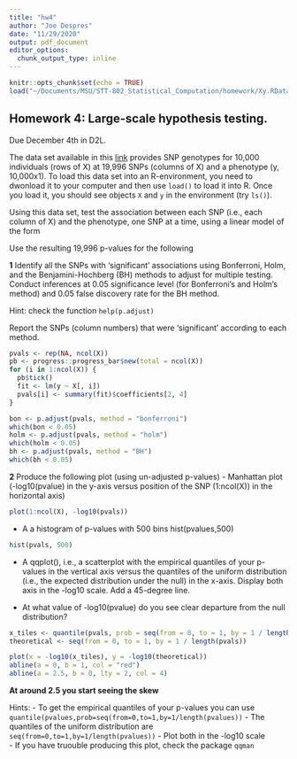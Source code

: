 ```yaml
---
title: "hw4"
author: "Joe Despres"
date: "11/29/2020"
output: pdf_document
editor_options: 
  chunk_output_type: inline
---
```


```r
knitr::opts_chunk$set(echo = TRUE)
load("~/Documents/MSU/STT-802_Statistical_Computation/homework/Xy.RData")
```

## Homework 4: Large-scale hypothesis testing.
  
Due December 4th in D2L.

The data set available in this [link](https://www.dropbox.com/s/7yk8l3p6xn6rayd/Xy.RData?dl=0) provides SNP genotypes for 10,000 individuals (rows of X) at 19,996 SNPs (columns of X) and a phenotype (y, 10,000x1). To load this data set into an R-environment, you need to dwonload it to your computer and then use `load()` to load it into R. Once you load it, you should see objects `X` and `y` in the environment (try `ls()`).

Using this data set, test the association between each SNP (i.e., each column of X) and the phenotype, one SNP at a time, using a linear model of the form

Use the resulting 19,996 p-values for the following

**1** Identify all the SNPs with 'significant' associations using Bonferroni, Holm, and the Benjamini-Hochberg (BH) methods to adjust for multiple testing. Conduct inferences at 0.05 significance level (for Bonferroni's and Holm's method) and 0.05 false discovery rate for the BH method.

Hint: check the function `help(p.adjust)`

Report the SNPs (column numbers) that were 'significant' according to each method.

```r
pvals <- rep(NA, ncol(X))
pb <- progress::progress_bar$new(total = ncol(X))
for (i in 1:ncol(X)) {
  pb$tick()
  fit <- lm(y ~ X[, i])
  pvals[i] <- summary(fit)$coefficients[2, 4]
}

bon <- p.adjust(pvals, method = "bonferroni")
which(bon < 0.05)
holm <- p.adjust(pvals, method = "holm")
which(holm < 0.05)
bh <- p.adjust(pvals, method = "BH")
which(bh < 0.05)
```

**2** Produce the following plot (using un-adjusted p-values) - Manhattan plot (-log10(pvalue) in the y-axis versus position of the SNP (1:ncol(X)) in the horizontal axis)

```r
plot(1:ncol(X), -log10(pvals))
```

-   A a histogram of p-values with 500 bins hist(pvalues,500)

```r
hist(pvals, 500)
```

-   A qqplot(), i.e., a scatterplot with the empirical quantiles of your p-values in the vertical axis versus the quantiles of the uniform distribution (i.e., the expected distribution under the null) in the x-axis. Display both axis in the -log10 scale. Add a 45-degree line.

-   At what value of -log10(pvalue) do you see clear departure from the null distribution?\

```r
x_tiles <- quantile(pvals, prob = seq(from = 0, to = 1, by = 1 / length(pvals)))
theoretical <- seq(from = 0, to = 1, by = 1 / length(pvals))

plot(x = -log10(x_tiles), y = -log10(theoretical))
abline(a = 0, b = 1, col = "red")
abline(a = 2.5, b = 0, lty = 2, col = 4)
```

**At around 2.5 you start seeing the skew**

Hints: - To get the empirical quantiles of your p-values you can use `quantile(pvalues,prob=seq(from=0,to=1,by=1/length(pvalues))` 
- The quantiles of the uniform distribution are `seq(from=0,to=1,by=1/length(pvalues))`
- Plot both in the -log10 scale\
- If you have truouble producing this plot, check the package `qqman`

